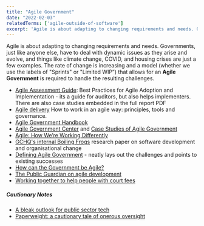 ```yaml
---
title: "Agile Government"
date: "2022-02-03"
relatedTerms: ['agile-outside-of-software']
excerpt: 'Agile is about adapting to changing requirements and needs. Governments, just like anyone'
---
```


Agile is about adapting to changing requirements and needs. Governments, just like anyone else, have to deal with dynamic issues as they arise and evolve, and things like climate change, COVID, and housing crises are just a few examples. The rate of change is increasing and a model (whether we use the labels of "Sprints" or "Limited WIP”) that allows for an **Agile Government** is required to handle the resulting challenges.

<HighlightBox heading="Resource Links" variant="resourceLinks">

- [Agile Assessment Guide](https://www.gao.gov/products/gao-20-590g): Best Practices for Agile Adoption and Implementation - its a guide for auditors, but also helps implementers. There are also case studies embedded in the full report PDF
- [Agile delivery](https://www.gov.uk/service-manual/agile-delivery) How to work in an agile way: principles, tools and governance.
- [Agile Government Handbook](https://handbook.agilegovleaders.org)
- [Agile Government Center](https://napawash.org/agile-government-center) and [Case Studies of Agile Government](https://napawash.org/agile-government-center/case-studies-resources)
- [Agile: How We’re Working Differently](https://tbs-blog.canada.ca/en/agile-how-were-working-differently)
- [GCHQ's internal Boiling Frogs](https://github.com/gchq/BoilingFrogs) research paper on software development and organisational change
- [Defining Agile Government](https://napawash.org/grand-challenges-blog/defining-agile-government) - neatly lays out the challenges and points to existing successes
- [How can the Government be Agile?](https://medium.com/@inesmergel/how-can-the-government-be-agile-4a0533e1eaa6)
- [The Public Guardian on agile development](https://gds.blog.gov.uk/2014/09/26/the-public-guardian-on-agile-development/)
- [Working together to help people with court fees](https://mojdigital.blog.gov.uk/2015/10/23/working-together-to-help-people-with-court-fees/)

##### Cautionary Notes

- [A bleak outlook for public sector tech](https://sboots.ca/2021/12/15/a-bleak-outlook-for-public-sector-tech/)
- [Paperweight: a cautionary tale of onerous oversight](https://federal-field-notes.ca/articles/2021-12-15-paperweight/?utm_content=buffer8e948&utm_medium=social&utm_source=twitter.com&utm_campaign=buffer#numbers-note)

</HighlightBox>
